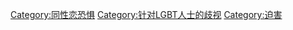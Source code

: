 [[Category:同性恋恐惧|Category:同性恋恐惧]]
[[Category:针对LGBT人士的歧视|Category:针对LGBT人士的歧视]]
[[Category:迫害|Category:迫害]]